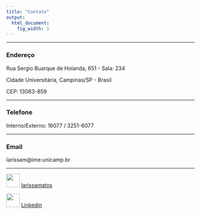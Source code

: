 ```yaml
---
title: "Contato"
output:
  html_document:
    fig_width: 1
---
```


----

### Endereço

Rua Sergio Buarque de Holanda, 651 - Sala: 234

Cidade Universitária, Campinas/SP - Brasil

CEP: 13083-859

----

### Telefone

Interno/Externo: 16077 / 3251-6077

----

### Email

larissam\@ime.unicamp.br

----

![](imagens/git.png){height="36px" width="36px"} [larissamatos](https://github.com/larissamatos) 

![](imagens/Linkedin.png){height="36px" width="36px"} [Linkedin](https://www.linkedin.com/in/larissa-avila-matos-0624bb123/)



